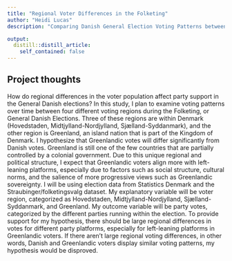 ```yaml
---
title: "Regional Voter Differences in the Folketing"
author: "Heidi Lucas" 
description: "Comparing Danish General Election Voting Patterns between Greenland and mainland Denmark" 

output:
  distill::distill_article:
    self_contained: false
---
```


## Project thoughts

How do regional differences in the voter population affect party support in the General Danish elections? In this study, I plan to examine voting patterns over time between four different voting regions during the Folketing, or General Danish Elections. Three of these regions are within Denmark (Hovedstaden, Midtjylland-Nordjylland, Sjælland-Syddanmark), and the other region is Greenland, an island nation that is part of the Kingdom of Denmark. I hypothesize that Greenlandic votes will differ significantly from Danish votes. Greenland is still one of the few countries that are partially controlled by a colonial government. Due to this unique regional and political structure, I expect that Greenlandic voters align more with left-leaning platforms, especially due to factors such as social structure, cultural norms, and the salience of more progressive views such as Greenlandic sovereignty. I will be using election data from Statistics Denmark and the Straubinger/folketingsvalg dataset. My explanatory variable will be voter region, categorized as Hovedstaden, Midtjylland-Nordjylland, Sjælland-Syddanmark, and Greenland. My outcome variable will be party votes, categorized by the different parties running within the election. To provide support for my hypothesis, there should be large regional differences in votes for different party platforms, especially for left-leaning platforms in Greenlandic voters. If there aren't large regional voting differences, in other words, Danish and Greenlandic voters display similar voting patterns, my hypothesis would be disproved. 







